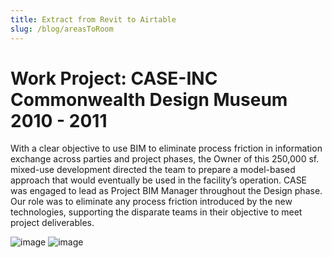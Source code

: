 ```yaml
---
title: Extract from Revit to Airtable
slug: /blog/areasToRoom
---
```


# Work Project: CASE-INC Commonwealth Design Museum 2010 - 2011
With a clear objective to use BIM to eliminate process friction in information exchange across parties and project phases, the Owner of this 250,000 sf. mixed-use development directed the team to prepare a model-based approach that would eventually be used in the facility’s operation. CASE was engaged to lead as Project BIM Manager throughout the Design phase. Our role was to eliminate any process friction introduced by the new technologies, supporting the disparate teams in their objective to meet project deliverables.

![image](/images/designMuseum_model.jpg)
![image](/images/designMuseum_IRL.jpg)